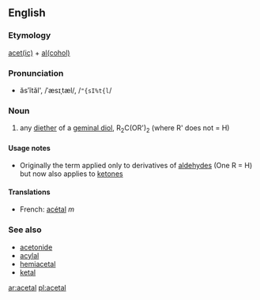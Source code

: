==English==
===Etymology===
[[acetic|acet(ic)]] + [[alcohol|al(cohol)]]

===Pronunciation===
*ăsʹĭtăl', /ˈæsɪˌtæl/, /<tt>"{sI%t{l</tt>/
{{rfap}}

===Noun===
{{en-noun-reg}}
{{wikipedia}}

#{{chemistry}} any [[diether]] of a [[geminal diol]], R<sub>2</sub>C(OR')<sub>2</sub> (where R' does not = H)

====Usage notes====
* Originally the term applied only to derivatives of [[aldehyde]]s (One R = H) but now also applies to [[ketone]]s

====Translations====
*French: [[acétal]] ''m''

===See also===
*[[acetonide]]
*[[acylal]]
*[[hemiacetal]]
*[[ketal]]

[[ar:acetal]]
[[pl:acetal]]